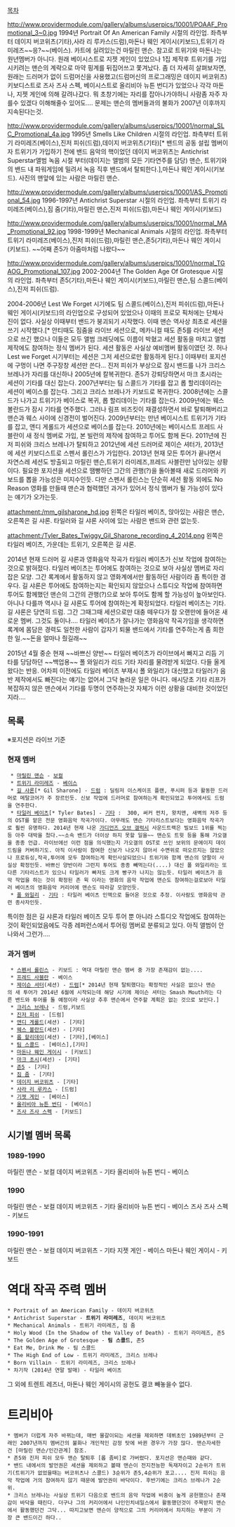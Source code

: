 [[목차]]

http://www.providermodule.com/gallery/albums/userpics/10001/POAAF_Promotional_3~0.jpg
1994년  Portrait Of An American Family 시절의 라인업. 좌측부터 데이지 버코위츠(기타),사라 리 루카스(드럼),마돈나 웨인 게이시(키보드),트위기 라미레즈~~응?~~(베이스). 카트에 실려있는건 마릴린 맨슨. 참고로 트위기와 마돈나는 원년멤버가 아니다. 원래 베이시스트로 지젯 게인이 있었으나 1집 제작후 트위기를 가입시키려는 맨슨의 계략으로 마약 핑계를 뒤집어쓰고 쫓겨났다. 좀 더 자세히 살펴보자면, 원래는 드러머가 없이 드럼머신을 사용했고(드럼머신의 프로그래밍은 데이지 버코위츠) 키보디스트로 즈사 즈사 스펙, 베이시스트로 올리비아 뉴튼 번디가 있었으나 각각 마돈나, 지젯 게인에 의해 갈려나갔다. 뭐 초창기에는 자리를 잡아나가야하니 사람좀 자주 자를수 있겠다 이해해줄수 있어도.... 문제는 맨슨의 멤버들과의 불화가 2007년 이후까지 지속된다는것.

http://www.providermodule.com/gallery/albums/userpics/10001/normal_SLC_Promotional_4a.jpg
1995년 Smells Like Children 시절의 라인업. 좌측부터 트위기 라미레즈(베이스),진저 피쉬(드럼),데이지 버코위츠(기타)[* 밴드의 공동 설립 멤버이자 트위기가 가입하기 전에 밴드 음악의 핵이었던 데이지 버코위츠는 Antichrist Superstar앨범 녹음 시절 부터(데이지는 앨범의 모든 기타연주를 담당) 맨슨, 트위기와의 밴드 내 파워게임에 밀려서 녹음 직후 밴드에서 탈퇴한다.],마돈나 웨인 게이시(키보드). 사진의 맨앞에 있는 사람은 마릴린 맨슨.

http://www.providermodule.com/gallery/albums/userpics/10001/AS_Promotional_54.jpg
1996-1997년 Antichrist Superstar 시절의 라인업. 좌측부터 트위기 라미레즈(베이스),짐 줌(기타),마릴린 맨슨,진저 피쉬(드럼),마돈나 웨인 게이시(키보드) 

http://www.providermodule.com/gallery/albums/userpics/10001/normal_MA_Promotional_92.jpg
1998-1999년 Mechanical Animals 시절의 라인업. 좌측부터 트위기 라미레즈(베이스),진저 피쉬(드럼),마릴린 맨슨,존5(기타),마돈나 웨인 게이시(키보드). ~~어째 존5가 아줌마처럼 나왔다~~

http://www.providermodule.com/gallery/albums/userpics/10001/normal_TGAOG_Promotional_107.jpg
2002-2004년  The Golden Age Of Grotesque 시절의 라인업. 좌측부터 존5(기타),마돈나 웨인 게이시(키보드),마릴린 맨슨,팀 스콜드(베이스),진저 피쉬(드럼). 

2004-2006년  Lest We Forget 시기에도 팀 스콜드(베이스),진저 피쉬(드럼),마돈나 웨인 게이시(키보드)의 라인업으로 구성되어 있었으나 이때의 프로모 픽처에는 단체사진이 없다. 사실상 이때부터 밴드가 붕괴되기 시작했다. 이때 맨슨 역사상 최초로 세션을 쓰기 시작했다.[* 안티때도 짐줌을 라이브 세션으로, 메카니컬 때도 존5를 라이브 세션으로 쓰긴 했으나 이들은 모두 앨범 크레딧에도 이름이 박혔고 세션 활동을 마치고 앨범 제작에도 참여하는 정식 멤버가 된다. 세션 활동은 사실상 예비멤버 활동이였던 것. 허나 Lest we Forget 시기부터는 세션은 그저 세션으로만 활동하게 된다.] 이때부터 포지션에 구멍이 나면 주구장창 세션만 쓴다... 진저 피쉬가 부상으로 잠시 밴드를 나가 크리스 브레나가 자리를 대신하나 2005년에 칼복귀한다. 존5가 강퇴당하면서 마크 초시라는 세션이 기타를 대신 잡는다. 2007년부터는 팀 스콜드가 기타를 잡고 롭 할리데이라는 세션이 베이스를 잡는다. 그리고 크리스 브레나가 키보드로 복귀한다. 2008년에는 스콜드가 나가고 트위기가 베이스로 복귀, 롭 할리데이는 기타를 잡는다. 2009년에는 웨스 볼란드가 잠시 기타를 연주했다. 그러나 림프 비즈킷이 재결성하면서 바로 탈퇴해버리고 맨슨과 웨스 사이에 신경전이 벌어진다. 2009년부터는 만년 베이시스트 트위기가 기타를 잡고, 앤디 게롤드가 세션으로 베이스를 잡는다. 2010년에는 베이시스트 프레드 사블란이 새 정식 멤버로 가입, 본 빌런의 제작에 참여하고 투어도 함께 돈다. 2011년에 진저 피쉬와 크리스 브레나가 탈퇴하고 2012년에 세션 드러머로 제이슨 셔터가, 2013년에 세션 키보디스트로 스펜서 롤린스가 가입한다. 2013년 현재 모든 투어가 끝나면서 자연스레 세션도 방출되고 마릴린 맨슨,트위기 라미레즈,프레드 사블란만 남아있는 상황이다. 필요한 포지션을 세션으로 땜빵하던 그간의 관행(?)을 돌아볼때 새로 드러머와 키보드를 뽑을 가능성은 미지수인듯. 다만 스펜서 롤린스는 단순히 세션 활동 외에도 No Reason 영화를 만들때 맨슨과 협력했던 과거가 있어서 정식 멤버가 될 가능성이 있다는 얘기가 오가는듯.  

attachment:/mm_gilsharone_hd.jpg
왼쪽은 타일러 베이츠, 앉아있는 사람은 맨슨, 오른쪽은 길 샤론.
타일러와 길 샤론 사이에 있는 사람은 밴드와 관련 없는듯.

attachment:/Tyler_Bates_Twiggy_Gil_Sharone_recording_4_2014.png
왼쪽은 타일러 베이츠, 가운데는 트위기, 오른쪽은 길 샤론.

2014년 현재 드러머 길 샤론과 영화음악 작곡가 타일러 베이츠가 신보 작업에 참여하는 것으로 밝혀젔다. 타일러 베이츠는 투어에도 참여하는 것으로 보아 사실상 멤버로 자리잡은 모양. 그간 록계에서 활동하지 않고 영화계에서만 활동하던 사람이라 좀 특이한 경우다. 길 샤론은 투어에도 참여하는지는 확인되지 않았으나 스튜디오 작업에 참여하면 투어도 함께했던 맨슨의 그간의 관행(?)으로 보아 투어도 함께 할 가능성이 높아보인다. 아니나 다를까 역시나 길 샤론도 투어에 참여하는게 확정되었다. 타일러 베이츠는 기타. 길 샤론은 당연히 드럼. 그간 그때그때 세션으로만 대충 떼우다가 참 오랜만에 들어온 새로운 멤버. 그것도 둘이나....  타일러 베이츠가 잘나가는 영화음악 작곡가임을 생각하면 록계에 몸담은 경력도 일천한 사람이 갑자기 퇴물 밴드에서 기타를 연주하는게 좀 희한한 일.~~돈을 얼마나 줬길래~~

2015년 4월 중순 현재 ~~바쁘신 양반~~ 타일러 베이츠가 라이브에서 빠지고 리듬 기타를 당담하던 ~~백업용~~ 폴 와일리가 리드 기타 자리를 물려받게 되었다. 다들 올게 왔다는 반응. 어차피 이전에도 타일러 베이츠 부재시  폴 와일리가 대신했고 타일러가 음반 제작에서도 빠진다는 얘기는 없어서 그닥 놀라운 일은 아니다. 애시당초 기타 리프가 복잡하지 않은 맨슨에서 기타를 두명이 연주하는것 자체가 이런 상황을 대비한 것이었던지라....

== 목록 ==
※포지션은 라이브 기준
=== 현재 멤버 ===
  * [[마릴린 맨슨]] - [[보컬]]
  * [[트위기 라미레즈]] - [[베이스]]
  * [[길 샤론]][* Gil Sharone] - [[드럼]] : 딜링저 이스케이프 플랜, 푸시퍼 등과 활동한 드러머로 메탈코어가 주 장르인듯. 신보 작업에 드러머로 참여하는게 확인되었고 투어에서도 드럼을 연주한다. 
  * [[타일러 베이츠]][* Tyler Bates] - [[기타]] :  300, 써커 펀치, 왓치맨, 새벽의 저주 등의 OST를 맡은 전문 영화음악 작곡가이다. 아무래도 맨슨 기타리스트보다는 영화음악 작곡가로 훨씬 유명하다. 2014년 현재 나온 [[가디언즈 오브 갤럭시]] 사운드트랙은 빌보드 1위를 찍는등 아주 대박을 첬다.~~소속 밴드가 더이상 하지 못할 일을~~ 맨슨도 트윗 등을 통해 가오갤을 종종 언급. 라이브에선 이런 점을 의식했는지 가오갤의 OST로 쓰인 보위의 문에이지 데이드림을 커버하기도. 아직 이사람이 참여한 신보가 나오지 않아서 수면위로 떠오르지는 않았으나 프로듀싱,작곡,투어에 모두 참여하는게 확인사살되었으니 트위기와 함께 맨슨의 양팔이 사실상 확정인듯. 바쁘신 양반이라 그런지 투어도 종종 빼먹는다(....) 대신 폴 와일리라는 또다른 기타리스트가 있으니 타일러가 빠저도 크게 빵구가 나지는 않는듯. 타일러 베이츠가 음악 작업을 하는 것이 확정된 존 윅 이라는 영화의 음악 작업에 맨슨도 참여하는걸로보아 타일러 베이츠의 영화음악 커리어에 맨슨도 따라갈 모양인듯.
  * [[폴 와일리]] - [[기타]] : 타일러 베이츠 인맥으로 들어온 것으로 추정. 이사람도 영화음악 관련 종사자인듯. 
 
특이한 점은 길 샤론과 타일러 베이츠 모두 투어 뿐 아니라 스튜디오 작업에도 참여하는 것이 확인되었음에도 각종 레퍼런스에서 투어링 멤버로 분류되고 있다. 아직 앨범이 안나와서 그런가.... 
=== 과거 멤버 === 
  * [[스펜서 롤린스]] - 키보드 : 역대 마릴린 맨슨 멤버 중 가장 존재감이 없는....
  * [[프레드 사블란]] - 베이스
  * [[제이슨 셔터]](세션) - [[드럼]][* 2014년 현재 탈퇴했다는 확정적인 사실은 없으나 맨슨의 새 투어가 2014년 6월에 시작되는데 해당 시기에 제이슨 셔터는 Smash Mouth라는 다른 밴드와 투어를 돌 예정이라 사실상 추후 맨슨에서 연주할 계획은 없는 것으로 보인다.]
  * [[크리스 브레나]] - 드럼,키보드
  * [[진저 피쉬]] - [드럼]
  * [[앤디 게롤드]](세션) - [기타]
  * [[웨스 볼란드]](세션) - [기타]
  * [[롭 할리데이]](세션) - [기타],[베이스]
  * [[팀 스콜드]] - [베이스],[기타]
  * [[마돈나 웨인 게이시]] - [키보드]
  * [[마크 초시]](세선) - [기타]
  * [[존5]] - [기타]
  * [[짐 줌]] - [기타]
  * [[데이지 버코위츠]] - [기타]
  * [[사라 리 루카스]] - [드럼]
  * [[기젯 게인]] - [베이스]
  * [[올리비아 뉴튼 번디]] - [베이스]
  * [[즈사 즈사 스펙]] - [키보드]

== 시기별 멤버 목록 ==
=== 1989-1990 ===
마릴린 맨슨 - 보컬
데이지 버코위츠 - 기타
올리비아 뉴튼 번디 - 베이스
=== 1990 ===
마릴린 맨슨 - 보컬
데이지 버코위츠 - 기타
올리비아 뉴튼 번디 - 베이스
즈사 즈사 스펙 - 키보드
=== 1990-1991 ===
마릴린 맨슨 - 보컬
데이지 버코위츠 - 기타
지젯 게인 - 베이스
마돈나 웨인 게이시 - 키보드

= 역대 작곡 주력 멤버 =
 * Portrait of an American Family - 데이지 버코위츠 
 * Antichrist Superstar - '''트위기 라미레즈''', 데이지 버코위츠
 * Mechanical Animals - 트위기 라미레즈, 짐 줌
 * Holy Wood (In the Shadow of the Valley of Death) - 트위기 라미레즈, 존5
 * The Golden Age of Grotesque - '''팀 스콜드''', 존5 
 * Eat Me, Drink Me - 팀 스콜드
 * The High End of Low - 트위기 라미레즈, 크리스 브레나 
 * Born Villain - 트위기 라미레즈, 크리스 브레나
 * 차기작 (2014년 연말 발매) - 타일러 베이츠

그 외에 트렌트 레즈너, 마돈나 웨인 게이시의 공헌도 결코 빼놓을수 없다.

= 트리비아 =
 * 멤버가 더럽게 자주 바뀌는데, 매번 물갈이되는 세션을 제외하면 데뷔초인 1989년부터 근래인 2007년까지 멤버간의 불화나 개인적인 감정 탓에 바뀐 경우가 가장 많다. 맨슨자세한건 [마릴린 맨슨/인간관계] 참조.
 * 존5와 진저 피쉬 모두 맨슨 탈퇴후 [롭 좀비]로 가버렸다. 포지션은 맨슨때와 같다.
 * 밴드 내에서의 발언권은 세션을 제외하고 볼때 맨슨이 전지전능한 독재자이고 2순위가 트위기(트위기가 없었을때는 버코위츠나 스콜드) 3순위가 존5,4순위가 포고.... 진저 피쉬는 음악 작업에 거의 참여하지 않기 때문에 발언권이 바닥이다. 후반기에는 크리스 브레나가 2순위. 
 * 크리스 브레나는 사실상 트위기 다음으로 밴드의 음악 작업에 비중이 높게 공헌했으나 존재감이 바닥을 때린다. 더구나 그의 커리어에서 나인인치네일스에서 활동했던것이 주목받지 맨슨에서 활동했던건 그닥... 따지고보면 맨슨이 양적으로 그의 커리어에서 차지하는 부분이 가장 큰 밴드이긴 하다..
  

